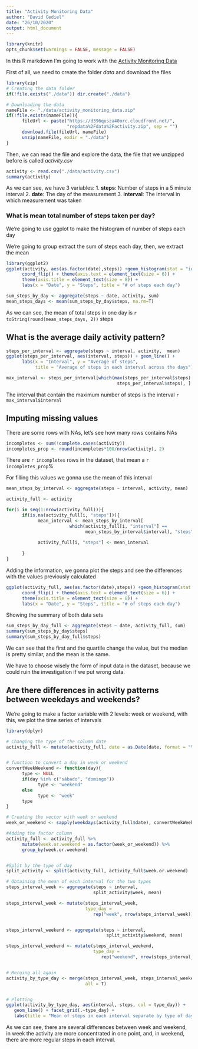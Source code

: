 ```yaml
---
title: "Activity Monitoring Data"
author: "David Cediel"
date: "26/10/2020"
output: html_document
---
```


```R
library(knitr)
opts_chunk$set(warnings = FALSE, message = FALSE)
```

In this R markdown I'm going to work with the [Activity Monitoring Data](https://d396qusza40orc.cloudfront.net/repdata%2Fdata%2Factivity.zip)

First of all, we need to create the folder *data* and download the files




```R
library(zip)
# Creating the data folder 
if(!file.exists("./data")) dir.create("./data")

# Downloading the data
nameFile <- "./data/activity_monitoring_data.zip"
if(!file.exists(nameFile)){
      fileUrl <- paste("https://d396qusza40orc.cloudfront.net/", 
                       "repdata%2Fdata%2Factivity.zip", sep = "")
      download.file(fileUrl, nameFile)
      unzip(nameFile, exdir = "./data")
}

```

Then, we can read the file and explore the data, the file that we unzipped before is called *activity.csv*

```R
activity <- read.csv("./data/activity.csv")
summary(activity)
```

As we can see, we have 3 variables:
1. **steps**: Number of steps in a 5 minute interval
2. **date**: The day of the measurement
3. **interval**: The interval in which measurement was taken 



### What is mean total number of steps taken per day?

We're going to use ggplot to make the histogram of number of steps each day


We're going to group extract the sum of steps each day, then, we extract the mean
```R
library(ggplot2)
ggplot(activity, aes(as.factor(date),steps)) +geom_histogram(stat = "identity") +
      coord_flip() + theme(axis.text = element_text(size = 6)) + 
      theme(axis.title = element_text(size = 8)) + 
      labs(x = "Date", y = "Steps", title = "# of steps each day")

sum_steps_by_day <- aggregate(steps ~ date, activity, sum) 
mean_steps_days <- mean(sum_steps_by_day$steps, na.rm=T)
```

As we can see, the mean of total steps in one day is `r toString(round(mean_steps_days, 2))` steps



## What is the average daily activity pattern?

```R

steps_per_interval <- aggregate(steps ~ interval, activity,  mean)
ggplot(steps_per_interval, aes(interval, steps)) + geom_line() + 
      labs(x = "Interval", y = "Average of steps", 
           title = "Average of steps in each interval across the days")

max_interval <- steps_per_interval[which(max(steps_per_interval$steps) == 
                                          steps_per_interval$steps), ]

```

The interval that contain the maximum number of steps is the interval `r max_interval$interval`


## Imputing missing values

There are some rows with NAs, let's see how many rows contains NAs

```R
incompletes <- sum(!complete.cases(activity))
incompletes_prop <- round(incompletes*100/nrow(activity), 2)
```

There are `r incompletes` rows in the dataset, that mean a `r incompletes_prop`%

For filling this values we gonna use the mean of this interval


```R
mean_steps_by_interval <- aggregate(steps ~ interval, activity, mean)

activity_full <- activity

for(i in seq(1:nrow(activity_full))){
      if(is.na(activity_full[i, "steps"])){
            mean_interval <- mean_steps_by_interval[
                        which(activity_full[i, "interval"] == 
                              mean_steps_by_interval$interval), "steps"]
            
            activity_full[i, "steps"] <- mean_interval
                  
      }
}
```


Adding the information, we gonna plot the steps and see the differences with the
values previously calculated 

```R

ggplot(activity_full, aes(as.factor(date),steps)) +geom_histogram(stat = "identity") +
      coord_flip() + theme(axis.text = element_text(size = 6)) + 
      theme(axis.title = element_text(size = 8)) + 
      labs(x = "Date", y = "Steps", title = "# of steps each day")


```


Showing the summary of both data sets 

```R
sum_steps_by_day_full <- aggregate(steps ~ date, activity_full, sum)
summary(sum_steps_by_day$steps)
summary(sum_steps_by_day_full$steps)
```
We can see that the first and the quartile change the value, but the median is pretty similar, and the mean is the same. 

We have to choose wisely the form of input data in the dataset, because we could
ruin the investigation if we put wrong data. 


## Are there differences in activity patterns between weekdays and weekends?

We're going to make a factor variable with 2 levels: week or weekend, 
with this, we plot the time series of intervals


```R

library(dplyr)

# Changing the type of the column date
activity_full <- mutate(activity_full, date = as.Date(date, format = "%Y-%m-%d"))


# function to convert a day in week or weekend 
convertWeekWeekend <- function(day){
      type <- NULL
      if(day %in% c("sábado", "domingo"))
            type <- "weekend"
      else
            type <- "week"
      type
}

# Creating the vector with week or weekend
week_or_weekend <- sapply(weekdays(activity_full$date), convertWeekWeekend)

#Adding the factor column
activity_full <- activity_full %>%
      mutate(week.or.weekend = as.factor(week_or_weekend)) %>%
      group_by(week.or.weekend)


#Split by the type of day
split_activity <- split(activity_full, activity_full$week.or.weekend)

# Obtaining the mean of each interval for the two types
steps_interval_week <- aggregate(steps ~ interval, 
                                 split_activity$week, mean)

steps_interval_week <- mutate(steps_interval_week,
                              type_day = 
                                 rep("week", nrow(steps_interval_week)))


steps_interval_weekend <- aggregate(steps ~ interval, 
                                      split_activity$weekend, mean)

steps_interval_weekend <- mutate(steps_interval_weekend, 
                                 type_day = 
                                    rep("weekend", nrow(steps_interval_weekend)))


# Merging all again
activity_by_type_day <- merge(steps_interval_week, steps_interval_weekend,
                              all = T)


# Plotting 
ggplot(activity_by_type_day, aes(interval, steps, col = type_day)) + 
   geom_line() + facet_grid(.~type_day) + 
   labs(title = "Mean of steps in each interval separate by type of day")


```

As we can see, there are several differences between week and weekend, in week
the activity are more concentrated in one point, and, in weekend, there are 
more regular steps in each interval. 
